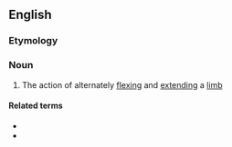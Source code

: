 ==English==

===Etymology===
{{rfe|en}}

===Noun===
{{en-noun|diadochokineses}}

# The action of alternately [[flex]]ing and [[extend]]ing a [[limb]]

====Related terms====
* {{l|en|dysdiadochokinesia}}
* {{l|en|diadochokinetic}}